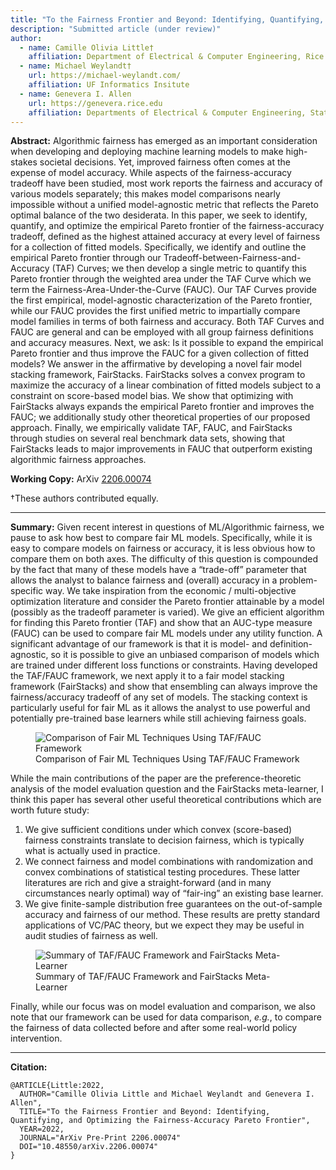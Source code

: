 ```yaml
---
title: "To the Fairness Frontier and Beyond: Identifying, Quantifying, and Optimizing the Fairness-Accuracy Pareto Frontier"
description: "Submitted article (under review)"
author:
  - name: Camille Olivia Little†
    affiliation: Department of Electrical & Computer Engineering, Rice University
  - name: Michael Weylandt†
    url: https://michael-weylandt.com/
    affiliation: UF Informatics Insitute
  - name: Genevera I. Allen
    url: https://genevera.rice.edu
    affiliation: Departments of Electrical & Computer Engineering, Statistics, and Computer Science, Rice University
---
```


**Abstract:** Algorithmic fairness has emerged as an important consideration when developing and deploying machine learning models to make high-stakes societal decisions. Yet, improved fairness often comes at the expense of model accuracy. While aspects of the fairness-accuracy tradeoff have been studied, most work reports the fairness and accuracy of various models separately; this makes model comparisons nearly impossible without a unified model-agnostic metric that reflects the Pareto optimal balance of the two desiderata. In this paper, we seek to identify, quantify, and optimize the empirical Pareto frontier of the fairness-accuracy tradeoff, defined as the highest attained accuracy at every level of fairness for a collection of fitted models. Specifically, we identify and outline the empirical Pareto frontier through our Tradeoff-between-Fairness-and-Accuracy (TAF) Curves; we then develop a single metric to quantify this Pareto frontier through the weighted area under the TAF Curve which we term the Fairness-Area-Under-the-Curve (FAUC). Our TAF Curves provide the first empirical, model-agnostic characterization of the Pareto frontier, while our FAUC provides the first unified metric to impartially compare model families in terms of both fairness and accuracy. Both TAF Curves and FAUC are general and can be employed with all group fairness definitions and accuracy measures. Next, we ask: Is it possible to expand the empirical Pareto frontier and thus improve the FAUC for a given collection of fitted models? We answer in the affirmative by developing a novel fair model stacking framework, FairStacks. FairStacks solves a convex program to maximize the accuracy of a linear combination of fitted models subject to a constraint on score-based model bias. We show that optimizing with FairStacks always expands the empirical Pareto frontier and improves the FAUC; we additionally study other theoretical properties of our proposed approach. Finally, we empirically validate TAF, FAUC, and FairStacks through studies on several real benchmark data sets, showing that FairStacks leads to major improvements in FAUC that outperform existing algorithmic fairness approaches.

**Working Copy:** ArXiv [2206.00074](https://arxiv.org/abs/2206.00074)

†These authors contributed equally.

<hr>

**Summary:** Given recent interest in questions of ML/Algorithmic fairness, we pause
to ask how best to compare fair ML models. Specifically, while it is easy to compare
models on fairness or accuracy, it is less obvious how to compare them on both axes.
The difficulty of this question is compounded by the fact that many of these models
have a "trade-off" parameter that allows the analyst to balance fairness and (overall)
accuracy in a problem-specific way. We take inspiration from the economic / multi-objective optimization
literature and consider the Pareto frontier attainable by a model (possibly as the tradeoff 
parameter is varied). We give an efficient algorithm for finding this Pareto frontier
(TAF) and show that an AUC-type measure (FAUC) can be used to compare fair ML models
under any utility function. A significant advantage of our framework is that it
is model- and definition-agnostic, so it is possible to give an unbiased comparison
of models which are trained under different loss functions or constraints. Having
developed the TAF/FAUC framework, we next apply it to a fair model stacking
framework (FairStacks) and show that ensembling can always improve the
fairness/accuracy tradeoff of any set of models. The stacking context is particularly
useful for fair ML as it allows the analyst to use powerful and potentially pre-trained
base learners while still achieving fairness goals.

![Comparison of Fair ML Techniques Using TAF/FAUC Framework](../assets/fairstacks/fauccurves.png)

While the main contributions of the paper are the preference-theoretic analysis of the
model evaluation question and the FairStacks meta-learner, I think this paper has several other
useful theoretical contributions which are worth future study: 

1. We give sufficient conditions under which convex (score-based) fairness constraints
   translate to decision fairness, which is typically what is actually used in practice.
2. We connect fairness and model combinations with randomization and convex combinations
   of statistical testing procedures. These latter literatures are rich and give a
   straight-forward (and in many circumstances nearly optimal) way of "fair-ing"
   an existing base learner. 
3. We give finite-sample distribution free guarantees on the out-of-sample accuracy
   and fairness of our method. These results are pretty standard applications of VC/PAC
   theory, but we expect they may be useful in audit studies of fairness as well.

![Summary of TAF/FAUC Framework and FairStacks Meta-Learner](../assets/fairstacks/theory.png)


Finally, while our focus was on model evaluation and comparison, we also note that
our framework can be used for data comparison, *e.g.*, to compare the fairness of data
collected before and after some real-world policy intervention.

<hr>

**Citation:**

```
@ARTICLE{Little:2022,
  AUTHOR="Camille Olivia Little and Michael Weylandt and Genevera I. Allen",
  TITLE="To the Fairness Frontier and Beyond: Identifying, Quantifying, and Optimizing the Fairness-Accuracy Pareto Frontier",
  YEAR=2022,
  JOURNAL="ArXiv Pre-Print 2206.00074"
  DOI="10.48550/arXiv.2206.00074"
}
```
